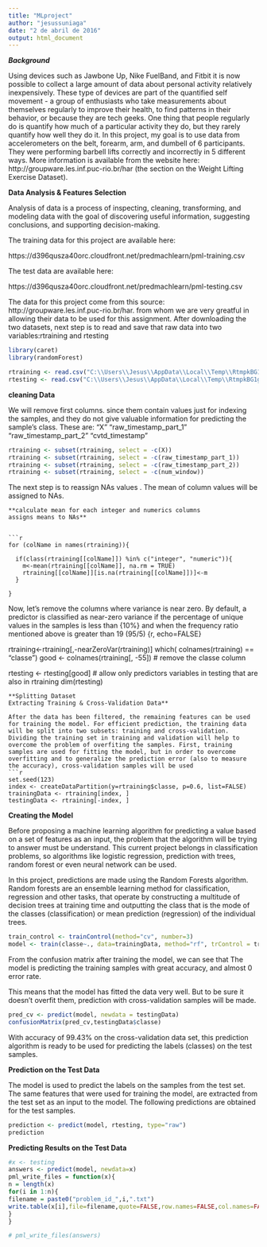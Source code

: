 ```yaml
---
title: "MLproject"
author: "jesussuniaga"
date: "2 de abril de 2016"
output: html_document
---
```

***Background***

Using devices such as Jawbone Up, Nike FuelBand, and Fitbit it is now possible to collect a large amount of data about personal activity relatively inexpensively. These type of devices are part of the quantified self movement - a group of enthusiasts who take measurements about themselves regularly to improve their health, to find patterns in their behavior, or because they are tech geeks. One thing that people regularly do is quantify how much of a particular activity they do, but they rarely quantify how well they do it. In this project, my goal is to use data from accelerometers on the belt, forearm, arm, and dumbell of 6 participants. They were performing barbell lifts correctly and incorrectly in 5 different ways. More information is available from the website here: http://groupware.les.inf.puc-rio.br/har (the section on the Weight Lifting Exercise Dataset).

**Data Analysis & Features Selection**

Analysis of data is a process of inspecting, cleaning, transforming, and modeling data with the goal of discovering useful information, suggesting conclusions, and supporting decision-making.

The training data for this project are available here:

https://d396qusza40orc.cloudfront.net/predmachlearn/pml-training.csv

The test data are available here:

https://d396qusza40orc.cloudfront.net/predmachlearn/pml-testing.csv

The data for this project come from this source: http://groupware.les.inf.puc-rio.br/har. from whom we are very greatful in allowing their data to be used for this assignment.
After downloading the two datasets, next step is to read and save that raw data into two variables:rtraining and rtesting
```r

library(caret)
library(randomForest)

rtraining <- read.csv("C:\\Users\\Jesus\\AppData\\Local\\Temp\\RtmpkBG1gN\\data12ec109b286f", na.strings="c(\"NA\",\"#DIV/0\",\"\")")
rtesting <- read.csv("C:\\Users\\Jesus\\AppData\\Local\\Temp\\RtmpkBG1gN\\data12ec53b51627", na.strings="c(\"NA\",\"#DIV/0\",\"\"")
```

**cleaning Data**

We will remove first columns. since them contain  values  just for indexing the samples, and they do not give valuable information for predicting the sample's class. These are:
"X" 
"raw_timestamp_part_1"
"raw_timestamp_part_2"
"cvtd_timestamp"
```r

rtraining <- subset(rtraining, select = -c(X))
rtraining <- subset(rtraining, select = -c(raw_timestamp_part_1))
rtraining <- subset(rtraining, select = -c(raw_timestamp_part_2))
rtraining <- subset(rtraining, select = -c(num_window))
```
The next step is to reassign NAs values  . The mean of column values will be assigned to NAs.
```
**calculate mean for each integer and numerics columns
assigns means to NAs**


```r

for (colName in names(rtraining)){
  
  if(class(rtraining[[colName]]) %in% c("integer", "numeric")){
    m<-mean(rtraining[[colName]], na.rm = TRUE)
    rtraining[[colName]][is.na(rtraining[[colName]])]<-m
  }
  
}
```
Now, let's remove the columns where variance is near zero.
By default, a predictor is classified as near-zero variance if the percentage of unique values in the samples is less than {10\%} and when the frequency ratio mentioned above is greater than 19 (95/5)
{r, echo=FALSE}

rtraining<-rtraining[,-nearZeroVar(rtraining)]
which( colnames(rtraining) == "classe")
good <- colnames(rtraining[, -55])  # remove the classe column

rtesting <- rtesting[good]  # allow only predictors variables in testing that are also in rtraining
dim(rtesting)
```
**Splitting Dataset
Extracting Training & Cross-Validation Data**

After the data has been filtered, the remaining features can be used for training the model. For efficient prediction, the training data will be split into two subsets: training and cross-validation. Dividing the training set in training and validation will help to overcome the problem of overfiting the samples. First, training samples are used for fitting the model, but in order to overcome overfitting and to generalize the prediction error (also to measure the accuracy), cross-validation samples will be used
```r
set.seed(123)
index <- createDataPartition(y=rtraining$classe, p=0.6, list=FALSE)
trainingData <- rtraining[index, ]
testingData <- rtraining[-index, ]

```
**Creating the Model**

Before proposing a machine learning algorithm for predicting a value based on a set of features as an input, the problem  that the algorithm will be trying to answer must be understand. This current project belongs in classification problems, so algorithms like logistic regression, prediction with trees, random forest or even neural network can be used.

In this project, predictions are made using the Random Forests algorithm. Random forests are an ensemble learning method for classification, regression and other tasks, that operate by constructing a multitude of decision trees at training time and outputting the class that is the mode of the classes (classification) or mean prediction (regression) of the individual trees.

```r




train_control <- trainControl(method="cv", number=3)
model <- train(classe~., data=trainingData, method="rf", trControl = train_control)
```


From the confusion matrix after training the model, we can see that The model is predicting the training samples with great accuracy, and almost 0 error rate.

This means that the model has fitted the data very well. But to be sure it doesn't overfit them, prediction with cross-validation samples will be made.
```r

pred_cv <- predict(model, newdata = testingData)
confusionMatrix(pred_cv,testingData$classe)
```

With accuracy of 99.43% on the cross-validation data set, this prediction algorithm is ready to be used for predicting the labels (classes) on the test samples.

**Prediction on the Test Data**

The model is used to predict the labels on the samples from the test set. The same features that were used for training the model, are extracted from the test set as an input to the model. The following predictions are obtained for the test samples.

```r

prediction <- predict(model, rtesting, type="raw")
prediction
```
**Predicting Results on the Test Data**
```r
#x <- testing
answers <- predict(model, newdata=x)
pml_write_files = function(x){
n = length(x)
for(i in 1:n){
filename = paste0("problem_id_",i,".txt")
write.table(x[i],file=filename,quote=FALSE,row.names=FALSE,col.names=FALSE)
}
}

# pml_write_files(answers)
```